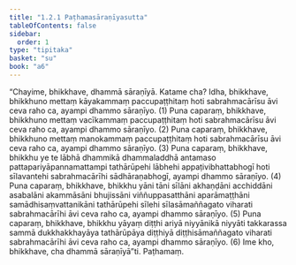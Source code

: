 ```yaml
---
title: "1.2.1 Paṭhamasāraṇīyasutta"
tableOfContents: false
sidebar:
  order: 1
type: "tipitaka"
basket: "su"
book: "a6"
---
```



<DynamicBreadcrumb />

<Division number="11" book="a6">

<Paragraph number="44" book="a6">
“Chayime, bhikkhave, dhammā sāraṇīyā. Katame cha? Idha, bhikkhave, bhikkhuno mettaṃ kāyakammaṃ paccupaṭṭhitaṃ hoti sabrahmacārīsu āvi ceva raho ca, ayampi dhammo sāraṇīyo. (1)
</Paragraph>

<Paragraph number="45" book="a6">
Puna caparaṃ, bhikkhave, bhikkhuno mettaṃ vacīkammaṃ paccupaṭṭhitaṃ hoti sabrahmacārīsu āvi ceva raho ca, ayampi dhammo sāraṇīyo. (2)
</Paragraph>

<Paragraph number="46" book="a6">
Puna caparaṃ, bhikkhave, bhikkhuno mettaṃ manokammaṃ paccupaṭṭhitaṃ hoti sabrahmacārīsu āvi ceva raho ca, ayampi dhammo sāraṇīyo. (3)
</Paragraph>

<Paragraph number="47" book="a6">
Puna caparaṃ, bhikkhave, bhikkhu ye te lābhā dhammikā dhammaladdhā antamaso pattapariyāpannamattampi tathārūpehi lābhehi appaṭivibhattabhogī hoti sīlavantehi sabrahmacārīhi sādhāraṇabhogī, ayampi dhammo sāraṇīyo. (4)
</Paragraph>

<Paragraph number="48" book="a6">
Puna caparaṃ, bhikkhave, bhikkhu yāni tāni sīlāni akhaṇḍāni acchiddāni asabalāni akammāsāni bhujissāni viññuppasatthāni aparāmaṭṭhāni samādhisaṃvattanikāni tathārūpehi sīlehi sīlasāmaññagato viharati sabrahmacārīhi āvi ceva raho ca, ayampi dhammo sāraṇīyo. (5)
</Paragraph>

<Paragraph number="49" book="a6">
Puna caparaṃ, bhikkhave, bhikkhu yāyaṃ diṭṭhi ariyā niyyānikā niyyāti takkarassa sammā dukkhakkhayāya tathārūpāya diṭṭhiyā diṭṭhisāmaññagato viharati sabrahmacārīhi āvi ceva raho ca, ayampi dhammo sāraṇīyo. (6)
</Paragraph>

<Paragraph number="50" book="a6">
Ime kho, bhikkhave, cha dhammā sāraṇīyā”ti.

</Paragraph>
</Division>

<Paragraph number="51" type="center" book="a6">
Paṭhamaṃ.
</Paragraph>